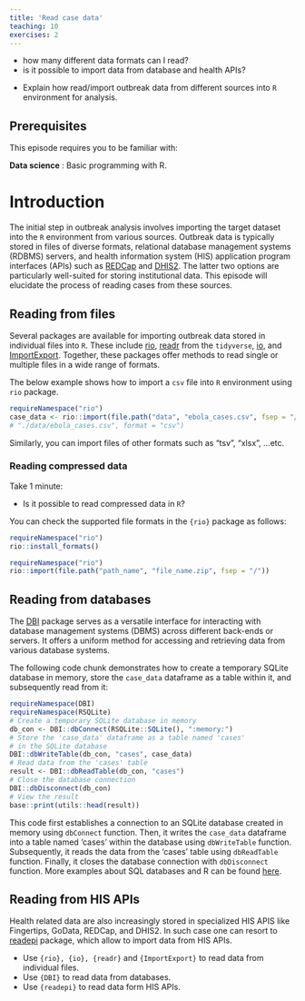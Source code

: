 ```yaml
---
title: 'Read case data'
teaching: 10
exercises: 2
---
```


:::::::::::::::::::::::::::::::::::::: questions 

- how many different data formats can I read? 
- is it possible to import data from database and health APIs? 
::::::::::::::::::::::::::::::::::::::::::::::::

::::::::::::::::::::::::::::::::::::: objectives

- Explain how read/import outbreak data from different sources into `R` 
environment for analysis.
::::::::::::::::::::::::::::::::::::::::::::::::
::::::::::::::::::::::::::::::::::::: prereq

## Prerequisites

This episode requires you to be familiar with:

**Data science** : Basic programming with R.
:::::::::::::::::::::::::::::::::

# Introduction

The initial step in outbreak analysis involves importing the target dataset into the `R` environment from various sources. Outbreak data is typically stored in files of diverse formats,  relational database management systems (RDBMS) servers, and health information system (HIS) application program interfaces (APIs) such as [REDCap](https://www.project-redcap.org/) and [DHIS2](https://dhis2.org/). The latter two options are particularly well-suited for storing institutional data. This episode will elucidate the process of reading cases from these sources.

## Reading from files

Several packages are available for importing outbreak data stored in individual files into `R`. These include [rio](http://gesistsa.github.io/rio/), [readr](https://readr.tidyverse.org/) from the `tidyverse`, [io](https://bitbucket.org/djhshih/io/src/master/), and [ImportExport](https://cran.r-project.org/web/packages/ImportExport/index.html). Together, these packages offer methods to read single or multiple files in a wide range of formats.

The below example shows how to import a `csv` file into `R` environment using `rio` package.
```r
requireNamespace("rio")
case_data <- rio::import(file.path("data", "ebola_cases.csv", fsep = "/"))
# "./data/ebola_cases.csv", format = "csv")
```
Similarly, you can import files of other formats such as "tsv", "xlsx", ...etc.

::::::::::::::::::::::::::::::::: challenge

###  Reading compressed data 
Take 1 minute:

- Is it possible to read compressed data in `R`?

::::::::::::::::: hint

You can check the supported file formats in the `{rio}` package as follows:
```r
requireNamespace("rio")
rio::install_formats()
```

::::::::::::::::::::::

::::::::::::::::: solution

```r
requireNamespace("rio")
rio::import(file.path("path_name", "file_name.zip", fsep = "/"))
```

::::::::::::::::::::::::::

:::::::::::::::::::::::::::::::::::::::::::


## Reading from databases

The [DBI](https://dbi.r-dbi.org/) package serves as a versatile interface for interacting with database management systems (DBMS) across different back-ends or servers. It offers a uniform method for accessing and retrieving data from various database systems.


The following code chunk demonstrates how to create a temporary SQLite database in memory, store the `case_data` dataframe as a table within it, and subsequently read from it:

```r
requireNamespace(DBI)
requireNamespace(RSQLite)
# Create a temporary SQLite database in memory
db_con <- DBI::dbConnect(RSQLite::SQLite(), ":memory:")
# Store the 'case_data' dataframe as a table named 'cases'
# in the SQLite database
DBI::dbWriteTable(db_con, "cases", case_data)
# Read data from the 'cases' table
result <- DBI::dbReadTable(db_con, "cases")
# Close the database connection
DBI::dbDisconnect(db_con)
# View the result
base::print(utils::head(result))
```

This code first establishes a connection to an SQLite database created in memory using `dbConnect` function. Then, it writes the `case_data` dataframe into a table named 'cases' within the database using `dbWriteTable` function. Subsequently, it reads the data from the 'cases' table using `dbReadTable` function. Finally, it closes the database connection with `dbDisconnect` function. More examples about SQL databases and R can be found [here](https://datacarpentry.org/R-ecology-lesson/05-r-and-databases.html).

## Reading from HIS APIs

Health related data are also increasingly stored in specialized HIS APIS like Fingertips, GoData, REDCap, and DHIS2. In such case one can resort to [readepi](https://epiverse-trace.github.io/readepi/) package, which allow to import data from HIS APIs.  

::::::::::::::::::::::::::::::::::::: keypoints 
- Use `{rio}, {io}, {readr}` and `{ImportExport}` to read data from individual files.
- Use `{DBI}` to read data from databases.
- Use `{readepi}` to read data form HIS APIs.
::::::::::::::::::::::::::::::::::::::::::::::::
